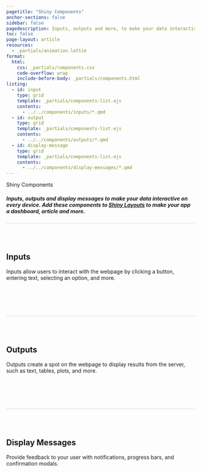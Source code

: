 ```yaml
---
pagetitle: "Shiny Components"
anchor-sections: false
sidebar: false
pagedescription: Inputs, outputs and more, to make your data interactive on every device.
toc: false
page-layout: article
resources:
  - _partials/animation.lottie
format:
  html:
    css: _partials/components.css
    code-overflow: wrap
    include-before-body: _partials/components.html
listing: 
  - id: input
    type: grid
    template: _partials/components-list.ejs
    contents: 
      - ../../components/inputs/*.qmd
  - id: output
    type: grid
    template: _partials/components-list.ejs
    contents: 
      - ../../components/outputs/*.qmd
  - id: display-message
    type: grid
    template: _partials/components-list.ejs
    contents: 
      - ../../components/display-messages/*.qmd
---
```


:::::{.column-screen-inset .mx-auto style="max-width: 1300px;"}

::::{.grid .hero-area}
::::{.g-col-md-7 .g-col-12 .pe-0 .pe-md-5 .my-auto}

:::{.display-3 .fw-bold}
Shiny Components
:::

##### Inputs, outputs and display messages to make your data interactive on every device. Add these components to [Shiny Layouts](https://shiny.posit.co/py/docs/ui-page-layouts.html) to make your app a dashboard, article and more.

::::

::::{.g-col-md-5 .g-col-10 .g-start-4 .components-hero-img-container}

<div class="ps-4 pt-5 components-hero-img" >
<script src="https://unpkg.com/@dotlottie/player-component@latest/dist/dotlottie-player.mjs" type="module"></script> 
<dotlottie-player src="_partials/animation.lottie" background="transparent" speed="1" style="width: 100%; height: auto;" autoplay></dotlottie-player>
</div>

::::

::::
:::::
:::::{.column-screen-inset .mx-auto style="max-width: 1300px;"}

::: {.grid style="border-top: 1px solid #CDD4DA;padding-top:3rem;padding-bottom:5rem;" #inputs}

::: {.g-col-xl-3 .g-col-12}
::: {.sticky-xl-top .pt-4}

<h2 class="mt-4"> <i class="bi bi-sliders indigo"></i> Inputs </h2>

Inputs allow users to interact with the webpage by clicking a button, entering text, selecting an option, and more.

:::
:::
<div class="g-col-xl-9 g-col-12 pt-3 pt-xl-5 ps-0 ps-xl-5 ms-0 ms-xl-4">

::: {#input .grid}

:::

</div>
:::

::: {.grid style="border-top: 1px solid #CDD4DA;padding-top:3rem;padding-bottom:5rem;margin-top: -1px;" #outputs}

::: {.g-col-xl-3 .g-col-12}
::: {.sticky-xl-top .pt-4}

<h2 class="mt-4"> <i class="bi bi-bar-chart-line-fill indigo"></i> Outputs </h2>

Outputs create a spot on the webpage to display results from the server, such as text, tables, plots, and more.

:::
:::
<div class="g-col-xl-9 g-col-12 pt-3 pt-xl-5 ps-0 ps-xl-5 ms-0 ms-xl-4">

::: {#output .grid}

:::

</div>
:::

::: {.grid style="border-top: 1px solid #CDD4DA;padding-top:3rem;padding-bottom:5rem;margin-top: -1px;" #display-messages}

::: {.g-col-xl-3 .g-col-12}
::: {.sticky-xl-top .pt-4}

<h2 class="mt-4"> <i class="bi bi-chat-dots-fill indigo"></i> Display Messages </h2>

Provide feedback to your user with notifications, progress bars, and confirmation modals.

:::
:::

<div class="g-col-xl-9 g-col-12 pt-3 pt-xl-5 ps-0 ps-xl-5 ms-0 ms-xl-4">

::: {#display-message .grid}

:::

</div>
:::

:::::

<style>
#quarto-content>* {
  padding-top: 0px;
  margin-top: 0px;
}
</style>